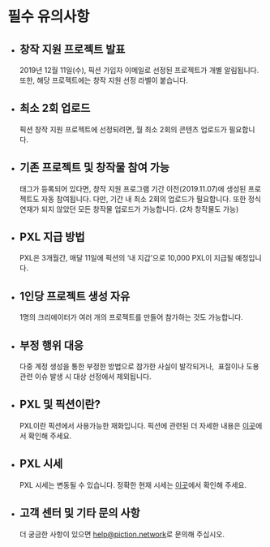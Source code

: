 # 필수 유의사항

* ## 창작 지원 프로젝트 발표
  2019년 12월 11일(수), 픽션 가입자 이메일로 선정된 프로젝트가 개별 알림됩니다. 또한, 해당 프로젝트에는 창작 지원 선정 라벨이 붙습니다.

* ## 최소 2회 업로드
  픽션 창작 지원 프로젝트에 선정되려면, 월 최소 2회의 콘텐츠 업로드가 필요합니다.

* ## 기존 프로젝트 및 창작물 참여 가능
  태그가 등록되어 있다면, 창작 지원 프로그램 기간 이전(2019.11.07)에 생성된 프로젝트도 자동 참여됩니다. 다만, 기간 내 최소 2회의 업로드가 필요합니다. 또한 정식 연재가 되지 않았던 모든 창작물 업로드가 가능합니다. (2차 창작물도 가능)
* ## PXL 지급 방법
  PXL은  3개월간, 매달 11일에 픽션의 ‘내 지갑’으로 10,000 PXL이 지급될 예정입니다.

* ## 1인당 프로젝트 생성 자유
  1명의 크리에이터가 여러 개의 프로젝트를 만들어 참가하는 것도 가능합니다.

* ## 부정 행위 대응
  다중 계정 생성을 통한 부정한 방법으로 참가한 사실이 발각되거나,  표절이나 도용 관련 이슈 발생 시 대상 선정에서 제외됩니다.

* ## PXL 및 픽션이란?
  PXL이란 픽션에서 사용가능한 재화입니다. 픽션에 관련된 더 자세한 내용은 [이곳](/creatorsguide)에서 확인해 주세요.

* ## PXL 시세
  PXL 시세는 변동될 수 있습니다. 정확한 현재 시세는 [이곳](https://coinone.co.kr/exchange/trade/pxl/krw)에서 확인해 주세요.

* ## 고객 센터 및 기타 문의 사항
  더 궁금한 사항이 있으면 [help@piction.network](mailto:help@piction.network)로 문의해 주십시오.
